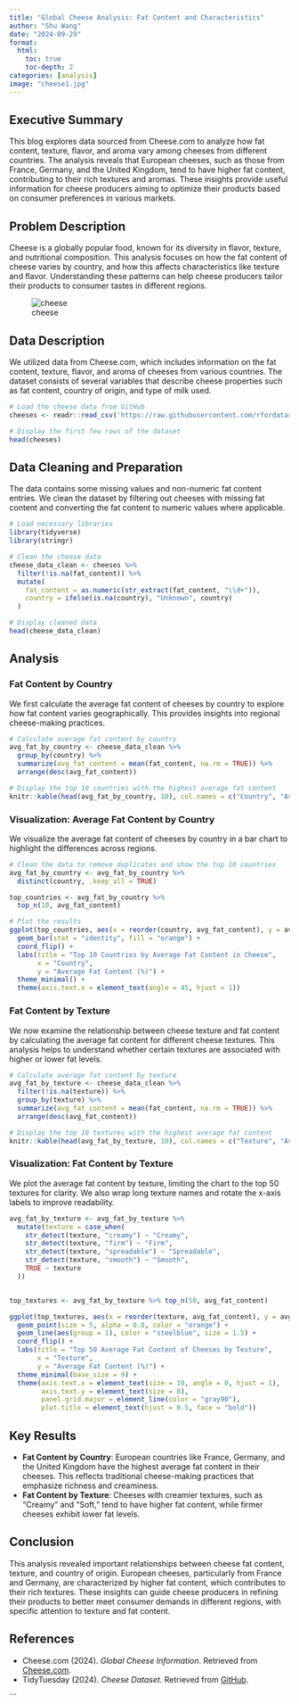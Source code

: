 ```yaml
---
title: "Global Cheese Analysis: Fat Content and Characteristics"
author: "Shu Wang"
date: "2024-09-29"
format:
  html:
    toc: true
    toc-depth: 2
categories: [analysis]
image: "cheese1.jpg"
---
```


## Executive Summary

This blog explores data sourced from Cheese.com to analyze how fat content, texture, flavor, and aroma vary among cheeses from different countries. The analysis reveals that European cheeses, such as those from France, Germany, and the United Kingdom, tend to have higher fat content, contributing to their rich textures and aromas. These insights provide useful information for cheese producers aiming to optimize their products based on consumer preferences in various markets.

## Problem Description

Cheese is a globally popular food, known for its diversity in flavor, texture, and nutritional composition. This analysis focuses on how the fat content of cheese varies by country, and how this affects characteristics like texture and flavor. Understanding these patterns can help cheese producers tailor their products to consumer tastes in different regions.

![cheese](cheese.jpg)

## Data Description

We utilized data from Cheese.com, which includes information on the fat content, texture, flavor, and aroma of cheeses from various countries. The dataset consists of several variables that describe cheese properties such as fat content, country of origin, and type of milk used.

```r
# Load the cheese data from GitHub
cheeses <- readr::read_csv('https://raw.githubusercontent.com/rfordatascience/tidytuesday/master/data/2024/2024-06-04/cheeses.csv')

# Display the first few rows of the dataset
head(cheeses)
```

## Data Cleaning and Preparation

The data contains some missing values and non-numeric fat content entries. We clean the dataset by filtering out cheeses with missing fat content and converting the fat content to numeric values where applicable.

```r
# Load necessary libraries
library(tidyverse)
library(stringr)

# Clean the cheese data
cheese_data_clean <- cheeses %>%
  filter(!is.na(fat_content)) %>%
  mutate(
    fat_content = as.numeric(str_extract(fat_content, "\\d+")),
    country = ifelse(is.na(country), "Unknown", country)
  )

# Display cleaned data
head(cheese_data_clean)
```

## Analysis

### Fat Content by Country

We first calculate the average fat content of cheeses by country to explore how fat content varies geographically. This provides insights into regional cheese-making practices.

```r
# Calculate average fat content by country
avg_fat_by_country <- cheese_data_clean %>%
  group_by(country) %>%
  summarize(avg_fat_content = mean(fat_content, na.rm = TRUE)) %>%
  arrange(desc(avg_fat_content))

# Display the top 10 countries with the highest average fat content
knitr::kable(head(avg_fat_by_country, 10), col.names = c("Country", "Average Fat Content (%)"))
```

### Visualization: Average Fat Content by Country

We visualize the average fat content of cheeses by country in a bar chart to highlight the differences across regions.

```r
# Clean the data to remove duplicates and show the top 10 countries
avg_fat_by_country <- avg_fat_by_country %>%
  distinct(country, .keep_all = TRUE)

top_countries <- avg_fat_by_country %>%
  top_n(10, avg_fat_content)

# Plot the results
ggplot(top_countries, aes(x = reorder(country, avg_fat_content), y = avg_fat_content)) +
  geom_bar(stat = "identity", fill = "orange") +
  coord_flip() +
  labs(title = "Top 10 Countries by Average Fat Content in Cheese", 
       x = "Country", 
       y = "Average Fat Content (%)") +
  theme_minimal() +
  theme(axis.text.x = element_text(angle = 45, hjust = 1))
```

### Fat Content by Texture

We now examine the relationship between cheese texture and fat content by calculating the average fat content for different cheese textures. This analysis helps to understand whether certain textures are associated with higher or lower fat levels.

```r
# Calculate average fat content by texture
avg_fat_by_texture <- cheese_data_clean %>%
  filter(!is.na(texture)) %>%
  group_by(texture) %>%
  summarize(avg_fat_content = mean(fat_content, na.rm = TRUE)) %>%
  arrange(desc(avg_fat_content))

# Display the top 10 textures with the highest average fat content
knitr::kable(head(avg_fat_by_texture, 10), col.names = c("Texture", "Average Fat Content (%)"))
```

### Visualization: Fat Content by Texture

We plot the average fat content by texture, limiting the chart to the top 50 textures for clarity. We also wrap long texture names and rotate the x-axis labels to improve readability.

```r

avg_fat_by_texture <- avg_fat_by_texture %>%
  mutate(texture = case_when(
    str_detect(texture, "creamy") ~ "Creamy",
    str_detect(texture, "firm") ~ "Firm",
    str_detect(texture, "spreadable") ~ "Spreadable",
    str_detect(texture, "smooth") ~ "Smooth",
    TRUE ~ texture
  ))


top_textures <- avg_fat_by_texture %>% top_n(50, avg_fat_content)

ggplot(top_textures, aes(x = reorder(texture, avg_fat_content), y = avg_fat_content)) +
  geom_point(size = 5, alpha = 0.8, color = "orange") +  
  geom_line(aes(group = 1), color = "steelblue", size = 1.5) +  
  coord_flip() +  
  labs(title = "Top 50 Average Fat Content of Cheeses by Texture", 
       x = "Texture", 
       y = "Average Fat Content (%)") +
  theme_minimal(base_size = 9) +  
  theme(axis.text.x = element_text(size = 10, angle = 0, hjust = 1),  
        axis.text.y = element_text(size = 8),  
        panel.grid.major = element_line(color = "gray90"),
        plot.title = element_text(hjust = 0.5, face = "bold"))

```

## Key Results

- **Fat Content by Country**: European countries like France, Germany, and the United Kingdom have the highest average fat content in their cheeses. This reflects traditional cheese-making practices that emphasize richness and creaminess.
- **Fat Content by Texture**: Cheeses with creamier textures, such as "Creamy" and "Soft," tend to have higher fat content, while firmer cheeses exhibit lower fat levels.

## Conclusion

This analysis revealed important relationships between cheese fat content, texture, and country of origin. European cheeses, particularly from France and Germany, are characterized by higher fat content, which contributes to their rich textures. These insights can guide cheese producers in refining their products to better meet consumer demands in different regions, with specific attention to texture and fat content.

## References

- Cheese.com (2024). *Global Cheese Information*. Retrieved from [Cheese.com](https://www.cheese.com/).
- TidyTuesday (2024). *Cheese Dataset*. Retrieved from [GitHub](https://github.com/rfordatascience/tidytuesday/tree/master/data/2024/2024-06-04).

```

